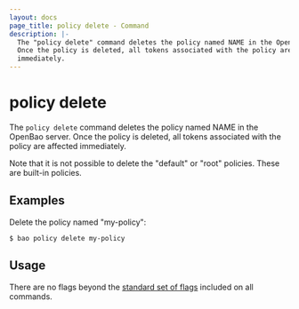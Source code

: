 ```yaml
---
layout: docs
page_title: policy delete - Command
description: |-
  The "policy delete" command deletes the policy named NAME in the OpenBao server.
  Once the policy is deleted, all tokens associated with the policy are affected
  immediately.
---
```


# policy delete

The `policy delete` command deletes the policy named NAME in the OpenBao server.
Once the policy is deleted, all tokens associated with the policy are affected
immediately.

Note that it is not possible to delete the "default" or "root" policies. These
are built-in policies.

## Examples

Delete the policy named "my-policy":

```shell-session
$ bao policy delete my-policy
```

## Usage

There are no flags beyond the [standard set of flags](/docs/commands)
included on all commands.
